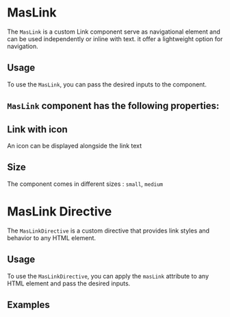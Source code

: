 
 
<Meta of={LinkStories} />

# MasLink

The `MasLink` is a custom Link component serve as navigational element and can be used independently or inline with text.
it offer a lightweight option for navigation.
  
## Usage

To use the `MasLink`, you can pass the desired inputs to the component.

<Canvas> 
  <Story of={LinkStories.Overview} />  
</Canvas>

## `MasLink` component has the following properties: 
<Controls />

## Link with icon
An icon can be displayed alongside the link text

<Canvas>  
  <Story of={LinkStories.LinkIcon} />       
</Canvas>

## Size
The component comes in different sizes : `small`, `medium`

<Canvas>  
  <Story of={LinkStories.LinkSmall} />     
  <Story of={LinkStories.LinkMedium} />    
  <Story of={LinkStories.LinkLarge} />     
</Canvas>

# MasLink Directive

The `MasLinkDirective` is a custom directive that provides link styles and behavior to any HTML element.

## Usage

To use the `MasLinkDirective`, you can apply the `masLink` attribute to any HTML element and pass the desired inputs.

## Examples

<Canvas> 
  <Story of={LinkStories.Directive} />  
</Canvas>

 
